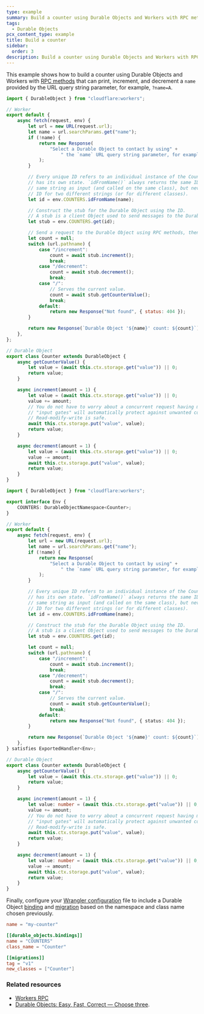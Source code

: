 ```yaml
---
type: example
summary: Build a counter using Durable Objects and Workers with RPC methods.
tags:
  - Durable Objects
pcx_content_type: example
title: Build a counter
sidebar:
  order: 3
description: Build a counter using Durable Objects and Workers with RPC methods.
---
```



This example shows how to build a counter using Durable Objects and Workers with [RPC methods](/workers/runtime-apis/rpc) that can print, increment, and decrement a `name` provided by the URL query string parameter, for example, `?name=A`.

<Tabs> <TabItem label="JavaScript" icon="seti:javascript">

```js
import { DurableObject } from "cloudflare:workers";

// Worker
export default {
	async fetch(request, env) {
		let url = new URL(request.url);
		let name = url.searchParams.get("name");
		if (!name) {
			return new Response(
				"Select a Durable Object to contact by using" +
					" the `name` URL query string parameter, for example, ?name=A",
			);
		}

		// Every unique ID refers to an individual instance of the Counter class that
		// has its own state. `idFromName()` always returns the same ID when given the
		// same string as input (and called on the same class), but never the same
		// ID for two different strings (or for different classes).
		let id = env.COUNTERS.idFromName(name);

		// Construct the stub for the Durable Object using the ID.
		// A stub is a client Object used to send messages to the Durable Object.
		let stub = env.COUNTERS.get(id);

		// Send a request to the Durable Object using RPC methods, then await its response.
		let count = null;
		switch (url.pathname) {
			case "/increment":
				count = await stub.increment();
				break;
			case "/decrement":
				count = await stub.decrement();
				break;
			case "/":
				// Serves the current value.
				count = await stub.getCounterValue();
				break;
			default:
				return new Response("Not found", { status: 404 });
		}

		return new Response(`Durable Object '${name}' count: ${count}`);
	},
};

// Durable Object
export class Counter extends DurableObject {
	async getCounterValue() {
		let value = (await this.ctx.storage.get("value")) || 0;
		return value;
	}

	async increment(amount = 1) {
		let value = (await this.ctx.storage.get("value")) || 0;
		value += amount;
		// You do not have to worry about a concurrent request having modified the value in storage.
		// "input gates" will automatically protect against unwanted concurrency.
		// Read-modify-write is safe.
		await this.ctx.storage.put("value", value);
		return value;
	}

	async decrement(amount = 1) {
		let value = (await this.ctx.storage.get("value")) || 0;
		value -= amount;
		await this.ctx.storage.put("value", value);
		return value;
	}
}
```

</TabItem> <TabItem label="TypeScript" icon="seti:typescript">

```ts
import { DurableObject } from "cloudflare:workers";

export interface Env {
	COUNTERS: DurableObjectNamespace<Counter>;
}

// Worker
export default {
	async fetch(request, env) {
		let url = new URL(request.url);
		let name = url.searchParams.get("name");
		if (!name) {
			return new Response(
				"Select a Durable Object to contact by using" +
					" the `name` URL query string parameter, for example, ?name=A",
			);
		}

		// Every unique ID refers to an individual instance of the Counter class that
		// has its own state. `idFromName()` always returns the same ID when given the
		// same string as input (and called on the same class), but never the same
		// ID for two different strings (or for different classes).
		let id = env.COUNTERS.idFromName(name);

		// Construct the stub for the Durable Object using the ID.
		// A stub is a client Object used to send messages to the Durable Object.
		let stub = env.COUNTERS.get(id);

		let count = null;
		switch (url.pathname) {
			case "/increment":
				count = await stub.increment();
				break;
			case "/decrement":
				count = await stub.decrement();
				break;
			case "/":
				// Serves the current value.
				count = await stub.getCounterValue();
				break;
			default:
				return new Response("Not found", { status: 404 });
		}

		return new Response(`Durable Object '${name}' count: ${count}`);
	},
} satisfies ExportedHandler<Env>;

// Durable Object
export class Counter extends DurableObject {
	async getCounterValue() {
		let value = (await this.ctx.storage.get("value")) || 0;
		return value;
	}

	async increment(amount = 1) {
		let value: number = (await this.ctx.storage.get("value")) || 0;
		value += amount;
		// You do not have to worry about a concurrent request having modified the value in storage.
		// "input gates" will automatically protect against unwanted concurrency.
		// Read-modify-write is safe.
		await this.ctx.storage.put("value", value);
		return value;
	}

	async decrement(amount = 1) {
		let value: number = (await this.ctx.storage.get("value")) || 0;
		value -= amount;
		await this.ctx.storage.put("value", value);
		return value;
	}
}
```

</TabItem> </Tabs>

Finally, configure your [Wrangler configuration](/workers/wrangler/configuration) file to include a Durable Object [binding](/durable-objects/get-started/#5-configure-durable-object-bindings) and [migration](/durable-objects/reference/durable-objects-migrations/) based on the namespace and class name chosen previously.


<WranglerConfig>

```toml title="wrangler.toml"
name = "my-counter"

[[durable_objects.bindings]]
name = "COUNTERS"
class_name = "Counter"

[[migrations]]
tag = "v1"
new_classes = ["Counter"]
```

</WranglerConfig>

### Related resources

- [Workers RPC](/workers/runtime-apis/rpc/)
- [Durable Objects: Easy, Fast, Correct — Choose three](https://blog.cloudflare.com/durable-objects-easy-fast-correct-choose-three/).
